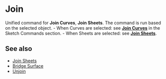 
# Join

<Reference shortcut="J" command="Join" button="" />

Unified command for **Join Curves**, **Join Sheets**. The command is run based on the selected object.
    - When Curves are selected: see [**Join Curves**](../sketch/join-curves) in the Sketch Commands section.
    - When Sheets are selected: see [**Join Sheets**](./join-sheets).

## See also
- [Join Sheets](./join-sheets)
- [Bridge Surface](./bridge-surface)
- [Unjoin](./unjoin)